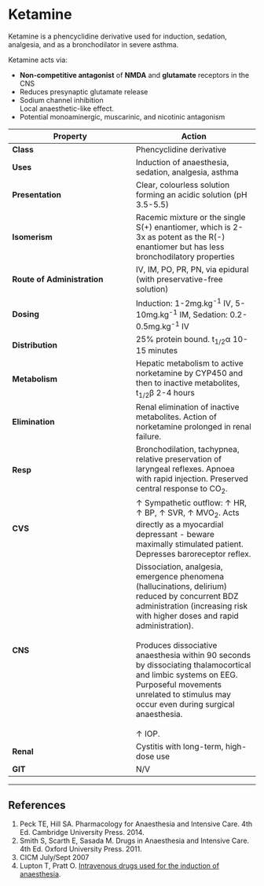 # Ketamine


Ketamine is a phencyclidine derivative used for induction, sedation, analgesia, and as a bronchodilator in severe asthma.

Ketamine acts via:

* **Non-competitive antagonist** of **NMDA** and **glutamate** receptors in the CNS
* Reduces presynaptic glutamate release
* Sodium channel inhibition\
Local anaesthetic-like effect.
* Potential monoaminergic, muscarinic, and nicotinic antagonism

|Property|Action|
|--|--|
|**Class**|Phencyclidine derivative|
|**Uses**|Induction of anaesthesia, sedation, analgesia, asthma|
|**Presentation**| Clear, colourless solution forming an acidic solution (pH 3.5-5.5)|
|**Isomerism**| Racemic mixture or the single S(+) enantiomer, which is 2-3x as potent as the R(-) enantiomer but has less bronchodilatory properties|
|**Route of Administration**|IV, IM, PO, PR, PN, via epidural (with preservative-free solution)|
|**Dosing**|Induction: 1-2mg.kg^-1^ IV, 5-10mg.kg^-1^ IM, Sedation: 0.2-0.5mg.kg^-1^ IV|
|**Distribution**|25% protein bound. t~1/2~α 10-15 minutes|
|**Metabolism**| Hepatic metabolism to active norketamine by CYP450 and then to inactive metabolites, t~1/2~β 2-4 hours|
|**Elimination**|Renal elimination of inactive metabolites. Action of norketamine prolonged in renal failure.|
|**Resp**|Bronchodilation, tachypnea, relative preservation of laryngeal reflexes. Apnoea with rapid injection. Preserved central response to CO~2~.|
|**CVS**|↑ Sympathetic outflow: ↑ HR, ↑ BP, ↑ SVR, ↑ MVO~2~. Acts directly as a myocardial depressant - beware maximally stimulated patient. Depresses baroreceptor reflex.|
|**CNS**|Dissociation, analgesia, emergence phenomena (hallucinations, delirium) reduced by concurrent BDZ administration (increasing risk with higher doses and rapid administration). <br><br>Produces dissociative anaesthesia within 90 seconds by dissociating thalamocortical and limbic systems on EEG. Purposeful movements unrelated to stimulus may occur even during surgical anaesthesia.<br><br>↑ IOP.|
|**Renal**|Cystitis with long-term, high-dose use|
|**GIT**|N/V|


---
## References

1. Peck TE, Hill SA. Pharmacology for Anaesthesia and Intensive Care. 4th Ed. Cambridge University Press. 2014.\
2. Smith S, Scarth E, Sasada M. Drugs in Anaesthesia and Intensive Care. 4th Ed. Oxford University Press. 2011.
3. CICM July/Sept 2007
4. Lupton T, Pratt O. [Intravenous drugs used for the induction of anaesthesia](http://www.frca.co.uk/Documents/107%20-%20IV%20induction%20agents.pdf). 